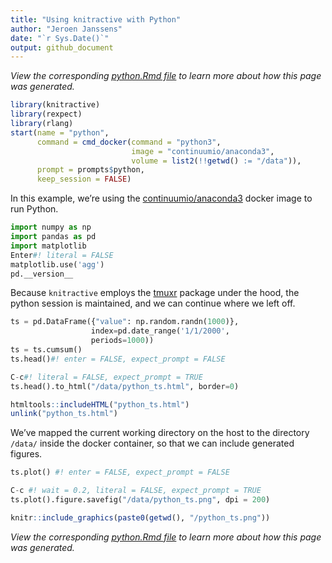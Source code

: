 ```yaml
---
title: "Using knitractive with Python"
author: "Jeroen Janssens"
date: "`r Sys.Date()`"
output: github_document
---
```


*View the corresponding [python.Rmd file](https://raw.githubusercontent.com/datascienceworkshops/knitractive/master/vignettes/examples/python.Rmd) to learn more about how this page was generated.*

```r
library(knitractive)
library(rexpect)
library(rlang)
start(name = "python",
      command = cmd_docker(command = "python3",
                           image = "continuumio/anaconda3",
                           volume = list2(!!getwd() := "/data")),
      prompt = prompts$python,
      keep_session = FALSE)
```

In this example, we're using the [continuumio/anaconda3](https://hub.docker.com/r/continuumio/anaconda3/) docker image to run Python.

```python
import numpy as np
import pandas as pd
import matplotlib
Enter#! literal = FALSE
matplotlib.use('agg')
pd.__version__
```

Because `knitractive` employs the [tmuxr](https://datascienceworkshops.github.io/tmuxr/) package under the hood, the python session is maintained, and we can continue where we left off.

```python
ts = pd.DataFrame({"value": np.random.randn(1000)},
                  index=pd.date_range('1/1/2000',
                  periods=1000))
ts = ts.cumsum()
ts.head()#! enter = FALSE, expect_prompt = FALSE
```

```python
C-c#! literal = FALSE, expect_prompt = TRUE
ts.head().to_html("/data/python_ts.html", border=0)
```

```r
htmltools::includeHTML("python_ts.html")
unlink("python_ts.html")
```

We've mapped the current working directory on the host to the directory `/data/` inside the docker container, so that we can include generated figures.

```python
ts.plot() #! enter = FALSE, expect_prompt = FALSE
```

```python
C-c #! wait = 0.2, literal = FALSE, expect_prompt = TRUE
ts.plot().figure.savefig("/data/python_ts.png", dpi = 200)
```

```r
knitr::include_graphics(paste0(getwd(), "/python_ts.png"))
```

*View the corresponding [python.Rmd file](https://raw.githubusercontent.com/datascienceworkshops/knitractive/master/vignettes/examples/python.Rmd) to learn more about how this page was generated.*
